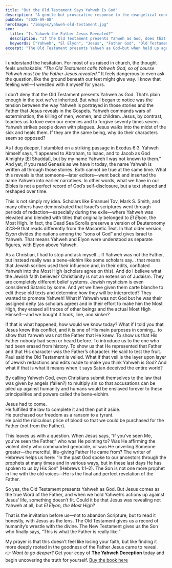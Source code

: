 ```yaml
---
title: "But the Old Testament Says Yahweh Is God"
description: "A gentle but provocative response to the evangelical concern that Yahweh must be the Father Jesus revealed."
pubDate: "2025-09-08"
heroImage: "/images/yahweh-old-testament.jpg"
seo: 
  title: "Is Yahweh the Father Jesus Revealed?"
  description: "If the Old Testament presents Yahweh as God, does that automatically mean Yahweh is the Father Jesus revealed? This post explores the tension between Yahweh’s actions and the Father Jesus revealed."
  keywords: ["Yahweh", "El Elyon", "Jesus", "Father God", "Old Testament", "Evangelical Objections"]
excerpt: "The Old Testament presents Yahweh as God—but when held up against the life of Jesus, something doesn’t fit. Could Jesus have been revealing not Yahweh, but El Elyon, the Most High?"
---
```


I understand the hesitation. For most of us raised in church, the thought feels unshakable: *“The Old Testament calls Yahweh God, so of course Yahweh must be the Father Jesus revealed.”* It feels dangerous to even ask the question, like the ground beneath our feet might give way. I know that feeling well—I wrestled with it myself for years.  

I don’t deny that the Old Testament presents Yahweh as God. That’s plain enough in the text we’ve inherited. But what I began to notice was the tension between the way Yahweh is portrayed in those stories and the Father that Jesus reveals in the Gospels. Yahweh commands wars of extermination, the killing of men, women, and children. Jesus, by contrast, teaches us to love even our enemies and to forgive seventy times seven. Yahweh strikes people down with plagues. Jesus walks into the midst of the sick and heals them. If they are the same being, why do their characters seem so opposed?  

As I dug deeper, I stumbled on a striking passage in Exodus 6:3. Yahweh himself says, “I appeared to Abraham, to Isaac, and to Jacob as God Almighty [El Shaddai], but by my name Yahweh I was not known to them.” And yet, if you read Genesis as we have it today, the name Yahweh is written all through those stories. Both cannot be true at the same time. What this reveals is that someone—later editors—went back and inserted the name Yahweh into earlier narratives. In other words, what we have in our Bibles is not a perfect record of God’s self-disclosure, but a text shaped and reshaped over time.  

This is not simply my idea. Scholars like Emanuel Tov, Mark S. Smith, and many others have demonstrated that Israel’s scriptures went through periods of redaction—especially during the exile—where Yahweh was elevated and blended with titles that originally belonged to *El Elyon*, the Most High. In fact, the Dead Sea Scrolls preserve a version of Deuteronomy 32:8–9 that reads differently from the Masoretic Text. In that older version, *Elyon* divides the nations among the “sons of God” and gives Israel to Yahweh. That means Yahweh and Elyon were understood as separate figures, with Elyon above Yahweh.  

As a Christian, I had to stop and ask myself… If Yahweh was not the Father, but instead really was a bene-elohim like some scholars say… that means that Jewish scribes used their influence and, in their edits, conflated Yahweh into the Most High (scholars agree on this). And do I believe what the Jewish faith believes? Christianity is not an extension of Judaism. They are completely different belief systems. Jewish mysticism is even considered Satanic by some. And yet we have given them carte blanche to edit these old texts and determine how they will be interpreted? They wanted to promote Yahweh! What if Yahweh was not God but he was their assigned deity (as scholars agree) and in their effort to make him the Most High, they erased all traces of other beings and the actual Most High Himself—and we bought it hook, line, and sinker?  

If that is what happened, how would we know today? What if I told you that Jesus knew this conflict, and it is one of His main purposes in coming… to show that Yahweh was not the Father that He knew. To show us that His Father nobody had seen or heard before. To introduce us to the one who had been erased from history. To show us that He represented that Father and that His character was the Father’s character. He said to test the fruit. Paul said the Old Testament is veiled. What if that veil is the layer upon layer of Jewish redactions and edits made to make you think Yahweh is God? And what if that is what it means when it says Satan deceived the entire world?  

By calling Yahweh God, even Christians submit themselves to the law that was given by angels (fallen?) to multiply sin so that accusations can be piled up against humanity and humans would be enslaved forever to these principalities and powers called the bene-elohim.  

Jesus had to come.  
He fulfilled the law to complete it and then put it aside.  
He purchased our freedom as a ransom to a tyrant.  
He paid the ridiculous price of blood so that we could be purchased for the Father (not from the Father).  

This leaves us with a question. When Jesus says, “If you’ve seen Me, you’ve seen the Father,” who was He pointing to? Was He affirming the violent deity who commanded genocide, or was He unveiling Someone greater—the merciful, life-giving Father He came from? The writer of Hebrews helps us here: “In the past God spoke to our ancestors through the prophets at many times and in various ways, but in these last days He has spoken to us by His Son” (Hebrews 1:1–2). The Son is not one more prophet in line with the old voices—He is the final and perfect revelation of the Father.  

So yes, the Old Testament presents Yahweh as God. But Jesus comes as the true Word of the Father, and when we hold Yahweh’s actions up against Jesus’ life, something doesn’t fit. Could it be that Jesus was revealing not Yahweh at all, but *El Elyon, the Most High*?  

That is the invitation before us—not to abandon Scripture, but to read it honestly, with Jesus as the lens. The Old Testament gives us a record of humanity’s wrestle with the divine. The New Testament gives us the Son who finally says, “This is what the Father is really like.”  

My prayer is that this doesn’t feel like losing your faith, but like finding it more deeply rooted in the goodness of the Father Jesus came to reveal.  
👉 *Want to go deeper?* Get your copy of **The Yahweh Deception** today and begin uncovering the truth for yourself. [Buy the book here](#)
